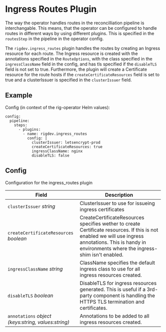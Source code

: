 # Ingress Routes Plugin

The way the operator handles routes in the reconcilliation pipeline is interchangable. This means, that the operator can be configured to handle routes in different ways by using different plugins. This is specified in the `routesStep` in the pipeline in the operator config.

The `rigdev.ingress_routes` plugin handles the routes by creating an Ingress resource for each route. The Ingress resource is created with the annotations specified in the `RouteOptions`, with the class specified in the `ingressClassName` field in the config, and has tls specified if the `disableTLS` field is not set to true. Furthermore, the plugin will create a Certificate resource for the route hosts if the `createCertificateResources` field is set to true and a clusterIssuer is specified in the `clusterIssuer` field.

## Example

Config (in context of the rig-operator Helm values):
```
config:
  pipeline:
    steps:
      - plugins:
        - name: rigdev.ingress_routes
          config: |
            clusterIssuer: letsencrypt-prod
            createCertificateResources: true
            ingressClassName: nginx
            disableTLS: false
```

## Config



Configuration for the ingress_routes plugin

| Field | Description |
| --- | --- |
| `clusterIssuer` _string_ | ClusterIssuer to use for issueing ingress certificates |
| `createCertificateResources` _boolean_ | CreateCertificateResources specifies wether to create Certificate resources. If this is not enabled we will use ingress annotations. This is handy in environments where the ingress-shim isn't enabled. |
| `ingressClassName` _string_ | ClassName specifies the default ingress class to use for all ingress resources created. |
| `disableTLS` _boolean_ | DisableTLS for ingress resources generated. This is useful if a 3rd-party component is handling the HTTPS TLS termination and certificates. |
| `annotations` _object (keys:string, values:string)_ | Annotations to be added to all ingress resources created. |




